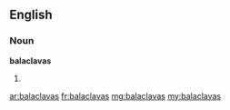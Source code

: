 ==English==

===Noun===
'''balaclavas'''

# {{plural of|balaclava}}

[[ar:balaclavas]]
[[fr:balaclavas]]
[[mg:balaclavas]]
[[my:balaclavas]]